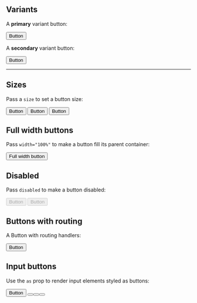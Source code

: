 <!-- eslint-disable no-console -->


<Meta title='Components/Button' component={Button} />

<DocsTitle title='Button' experimental />

<ArgsTable of={Button} />

## Variants

A **primary** variant button:

<Button base='btn' variant='primary' onClick={console.log}>
  Button
</Button>

A **secondary** variant button:

<Button variant='secondary' onClick={console.log}>
  Button
</Button>

---

## Sizes

Pass a `size` to set a button size:

<div className='d-flex'>
  <div className='btn-container-x'>
    <Button size='sm'>Button</Button>
    <Button>Button</Button>
    <Button size='lg'>Button</Button>
  </div>
</div>

## Full width buttons

Pass `width="100%"` to make a button fill its parent container:

<Button width='100%'>Full width button</Button>

## Disabled

Pass `disabled` to make a button disabled:

<div className='btn-container-x'>
  <Button variant='primary' disabled>
    Button
  </Button>
  <Button variant='secondary' disabled>
    Button
  </Button>
</div>

## Buttons with routing

A Button with routing handlers:

<Button href='#test'>Button</Button>

## Input buttons

Use the `as` prop to render input elements styled as buttons:

<div className='d-flex justify-content-center btn-container-x'>
  <Button>Button</Button>
  <Button as='input' value='Input' />
  <Button as='input' type='submit' value='Submit' />
  <Button as='input' type='reset' value='Reset' />
</div>

